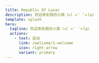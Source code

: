 ```yaml
---
title: Republic Of Lunar
description: 欢迎来到我的小窝 ꒰ঌ( ⌯' '⌯)໒꒱
template: splash
hero:
  tagline: 欢迎来到我的小窝 ꒰ঌ( ⌯' '⌯)໒꒱
  actions:
    - text: 启动
      link: /welcome/1-welcome
      icon: right-arrow
      variant: primary
---
```


 


<LinkCard
  title="Starlight"
  description="了解什么是Starlight，如何部署等"
  href="/starlight/1-in"
/>

<CardGrid>
<LinkCard title="如何将 Starlight 部署到 Github Pages 上?" href="/starlight/2-gh-pages" />
<LinkCard title="如何将 Starlight 部署到 Cloudflare Pages 上?" href="/starlight/3-cloudflare" />
</CardGrid>

<LinkCard
  title="Arch Linux"
  description="了解什么是Arch Linux，如何安装等"
  href="/arch/1-what_is_arch"
/>

<CardGrid>
  <LinkCard title="什么是 ArchLinux?" href="/arch/1-what_is_arch" />
  <LinkCard title="如何安装 ArchLinux?" href="/arch/3-install_arch" />
</CardGrid>
